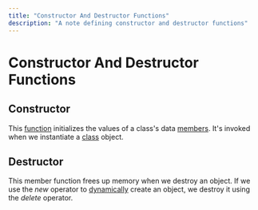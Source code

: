 ```yaml
---
title: "Constructor And Destructor Functions"
description: "A note defining constructor and destructor functions"
---
```


<Tag tag="Programming"/>

# Constructor And Destructor Functions

<TimeStamp updated="February 27, 2022, 9:20  PM ET"/>

## Constructor
This [function](/what-is-a-function) 
initializes the values of a class's 
data [members](/what-are-class-members). 
It's invoked when we instantiate a 
[class](/what-is-a-class) object.

## Destructor
This member function frees up memory when 
we destroy an object. If we use the _new_
operator to [dynamically](/managing-memory-in-cpp)
create an object, we destroy it using the 
_delete_ operator.